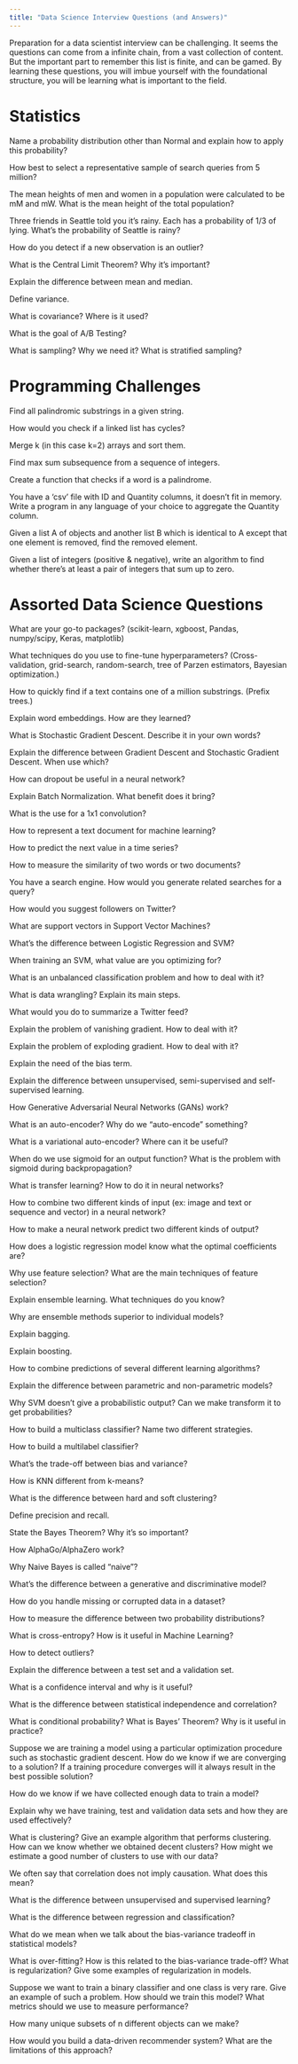 ```yaml
---
title: "Data Science Interview Questions (and Answers)"
---
```


Preparation for a data scientist interview can be challenging. It seems the questions can come from a infinite chain, from a vast collection of content. But the important part to remember this list is finite, and can be gamed. By learning these questions, you will imbue yourself with the foundational structure, you will be learning what is important to the field.

# Statistics

Name a probability distribution other than Normal and explain how to apply this probability?

How best to select a representative sample of search queries from 5 million?

The mean heights of men and women in a population were calculated to be mM and mW. What is the mean height of the total population?

Three friends in Seattle told you it’s rainy. Each has a probability of 1/3 of lying. What’s the probability of Seattle is rainy?

How do you detect if a new observation is an outlier?

What is the Central Limit Theorem? Why it's important?

Explain the difference between mean and median.

Define variance.

What is covariance? Where is it used?

What is the goal of A/B Testing?

What is sampling? Why we need it? What is stratified sampling?

# Programming Challenges

Find all palindromic substrings in a given string.

How would you check if a linked list has cycles?

Merge k (in this case k=2) arrays and sort them.

Find max sum subsequence from a sequence of integers.

Create a function that checks if a word is a palindrome.

You have a ‘csv’ file with ID and Quantity columns, it doesn't fit in memory. Write a program in any language of your choice to aggregate the Quantity column.

Given a list A of objects and another list B which is identical to A except that one element is removed, find the removed element.

Given a list of integers (positive & negative), write an algorithm to find whether there’s at least a pair of integers that sum up to zero.

# Assorted Data Science Questions

What are your go-to packages? (scikit-learn, xgboost, Pandas, numpy/scipy, Keras, matplotlib)

What techniques do you use to fine-tune hyperparameters? (Cross-validation, grid-search, random-search, tree of Parzen estimators, Bayesian optimization.)

How to quickly find if a text contains one of a million substrings. (Prefix trees.)

Explain word embeddings. How are they learned?

What is Stochastic Gradient Descent. Describe it in your own words?

Explain the difference between Gradient Descent and Stochastic Gradient Descent. When use which?

How can dropout be useful in a neural network?

Explain Batch Normalization. What benefit does it bring?

What is the use for a 1x1 convolution?

How to represent a text document for machine learning?

How to predict the next value in a time series?

How to measure the similarity of two words or two documents?

You have a search engine. How would you generate related searches for a query?

How would you suggest followers on Twitter?

What are support vectors in Support Vector Machines?

What's the difference between Logistic Regression and SVM?

When training an SVM, what value are you optimizing for?

What is an unbalanced classification problem and how to deal with it?

What is data wrangling? Explain its main steps.

What would you do to summarize a Twitter feed?

Explain the problem of vanishing gradient. How to deal with it?

Explain the problem of exploding gradient. How to deal with it?

Explain the need of the bias term.

Explain the difference between unsupervised, semi-supervised and self-supervised learning.

How Generative Adversarial Neural Networks (GANs) work?

What is an auto-encoder? Why do we "auto-encode" something?

What is a variational auto-encoder? Where can it be useful?

When do we use sigmoid for an output function? What is the problem with sigmoid during backpropagation?

What is transfer learning? How to do it in neural networks?

How to combine two different kinds of input (ex: image and text or sequence and vector) in a neural network?

How to make a neural network predict two different kinds of output?

How does a logistic regression model know what the optimal coefficients are?

Why use feature selection? What are the main techniques of feature selection?

Explain ensemble learning. What techniques do you know?

Why are ensemble methods superior to individual models?

Explain bagging.

Explain boosting.

How to combine predictions of several different learning algorithms?

Explain the difference between parametric and non-parametric models?

Why SVM doesn't give a probabilistic output? Can we make transform it to get probabilities?

How to build a multiclass classifier? Name two different strategies.

How to build a multilabel classifier?

What’s the trade-off between bias and variance?

How is KNN different from k-means?

What is the difference between hard and soft clustering?

Define precision and recall.

State the Bayes Theorem? Why it's so important?

How AlphaGo/AlphaZero work?

Why Naive Bayes is called "naive"?

What’s the difference between a generative and discriminative model?

How do you handle missing or corrupted data in a dataset?

How to measure the difference between two probability distributions?

What is cross-entropy? How is it useful in Machine Learning?

How to detect outliers?

Explain the difference between a test set and a validation set.

What is a confidence interval and why is it useful?

What is the difference between statistical independence and correlation?

What is conditional probability? What is Bayes’ Theorem? Why is it useful in practice?

Suppose we are training a model using a particular optimization procedure such as stochastic gradient descent. How do we know if we are converging to a solution? If a training procedure converges will it always result in the best possible solution?

How do we know if we have collected enough data to train a model?

Explain why we have training, test and validation data sets and how they are used effectively?

What is clustering? Give an example algorithm that performs clustering. How can we know whether we obtained decent clusters? How might we estimate a good number of clusters to use with our data?

We often say that correlation does not imply causation. What does this mean?

What is the difference between unsupervised and supervised learning?

What is the difference between regression and classification?

What do we mean when we talk about the bias-variance tradeoff in statistical models?

What is over-fitting? How is this related to the bias-variance trade-off? What is regularization? Give some examples of regularization in models.

Suppose we want to train a binary classifier and one class is very rare. Give an example of such a problem. How should we train this model? What metrics should we use to measure performance?

How many unique subsets of n different objects can we make?

How would you build a data-driven recommender system? What are the limitations of this approach?
